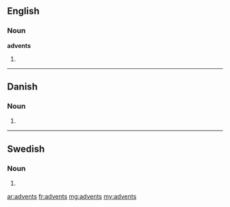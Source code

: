 ==English==

===Noun===
'''advents'''

# {{plural of|[[advent]]}}

----

==Danish==

===Noun===
{{infl|da|noun form|g=c}}

# {{form of|genitive singular indefinite|advent|lang=da}}



----

==Swedish==

===Noun===
{{infl|sv|noun form}}

# {{sv-noun-form-indef-gen|advent}}

[[ar:advents]]
[[fr:advents]]
[[mg:advents]]
[[my:advents]]